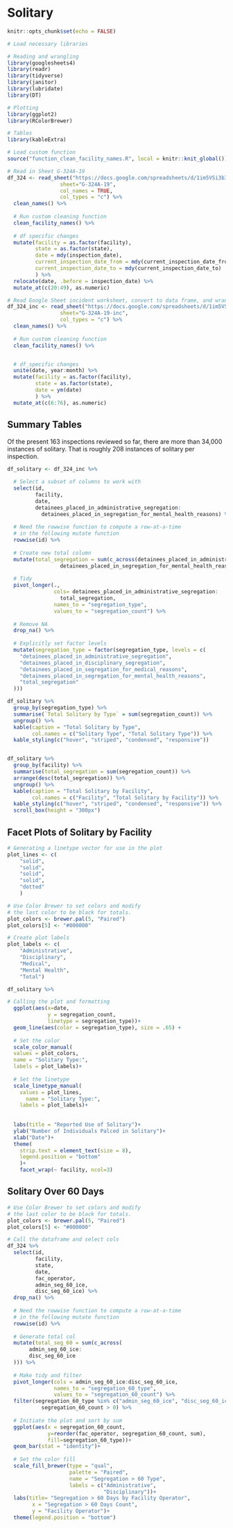 # Solitary


```r
knitr::opts_chunk$set(echo = FALSE)
```


```r
# Load necessary libraries

# Reading and wrangling
library(googlesheets4)
library(readr)
library(tidyverse)
library(janitor)
library(lubridate)
library(DT)

# Plotting
library(ggplot2)
library(RColorBrewer)

# Tables
library(kableExtra)

# Load custom function
source("function_clean_facility_names.R", local = knitr::knit_global())
```


```r
# Read in Sheet G-324A-19
df_324 <- read_sheet("https://docs.google.com/spreadsheets/d/1im5VSi3bIEi13O8WQ56wEIXSyNEstbGMylXXgD9bAG0/edit#gid=1858227071",
                 sheet="G-324A-19",
                 col_names = TRUE,
                 col_types = "c") %>% 
  clean_names() %>% 
  
  # Run custom cleaning function
  clean_facility_names() %>% 
  
  # df specific changes
  mutate(facility = as.factor(facility),
         state = as.factor(state),
         date = mdy(inspection_date),
         current_inspection_date_from = mdy(current_inspection_date_from),
         current_inspection_date_to = mdy(current_inspection_date_to)
         ) %>% 
  relocate(date, .before = inspection_date) %>% 
  mutate_at(c(20:49), as.numeric)
```


```r
# Read Google Sheet incident worksheet, convert to data frame, and wrangle
df_324_inc <- read_sheet("https://docs.google.com/spreadsheets/d/1im5VSi3bIEi13O8WQ56wEIXSyNEstbGMylXXgD9bAG0/edit#gid=1858227071",
                 sheet="G-324A-19-inc",
                 col_types = "c") %>% 
  clean_names() %>%
  
  # Run custom cleaning function
  clean_facility_names() %>% 


  # df_specific changes
  unite(date, year:month) %>% 
  mutate(facility = as.factor(facility),
         state = as.factor(state),
         date = ym(date)
         ) %>% 
  mutate_at(c(6:76), as.numeric)
```


## Summary Tables

Of the present 163 inspections reviewed so far, there are more than 34,000 instances of solitary. That is roughly 208 instances of solitary per inspection.

```r
df_solitary <- df_324_inc %>%
  
  # Select a subset of columns to work with
  select(id,
         facility,
         date,
         detainees_placed_in_administrative_segregation:
           detainees_placed_in_segregation_for_mental_health_reasons) %>% 
  
  # Need the rowwise function to compute a row-at-a-time
  # in the following mutate function
  rowwise(id) %>% 
  
  # Create new total column
  mutate(total_segregation = sum(c_across(detainees_placed_in_administrative_segregation:
                 detainees_placed_in_segregation_for_mental_health_reasons))) %>% 
  
  # Tidy
  pivot_longer(.,
               cols= detainees_placed_in_administrative_segregation:
                 total_segregation,
               names_to = "segregation_type",
               values_to = "segregation_count") %>% 
  
  # Remove NA
  drop_na() %>% 
  
  # Explicitly set factor levels
  mutate(segregation_type = factor(segregation_type, levels = c(
    "detainees_placed_in_administrative_segregation",
    "detainees_placed_in_disciplinary_segregation",
    "detainees_placed_in_segregation_for_medical_reasons",
    "detainees_placed_in_segregation_for_mental_health_reasons",
    "total_segregation"
  )))
```

```r
df_solitary %>% 
  group_by(segregation_type) %>% 
  summarise(`Total Solitary by Type` = sum(segregation_count)) %>% 
  ungroup() %>% 
  kable(caption = "Total Solitary by Type",
        col.names = c("Solitary Type", "Total Solitary Type")) %>% 
  kable_styling(c("hover", "striped", "condensed", "responsive"))


df_solitary %>% 
  group_by(facility) %>% 
  summarise(total_segregation = sum(segregation_count)) %>% 
  arrange(desc(total_segregation)) %>% 
  ungroup() %>% 
  kable(caption = "Total Solitary by Facility",
        col.names = c("Facility", "Total Solitary by Facility")) %>% 
  kable_styling(c("hover", "striped", "condensed", "responsive")) %>% 
  scroll_box(height = "300px")
```

## Facet Plots of Solitary by Facility

```r
# Generating a linetype vector for use in the plot
plot_lines <- c(
    "solid",
    "solid",
    "solid",
    "solid",
    "dotted"
    )

# Use Color Brewer to set colors and modify
# the last color to be black for totals.
plot_colors <- brewer.pal(5, "Paired")
plot_colors[5] <- "#000000"

# Create plot labels
plot_labels <- c(
    "Administrative",
    "Disciplinary",
    "Medical",
    "Mental Health",
    "Total")

df_solitary %>% 

# Calling the plot and formatting
  ggplot(aes(x=date,
             y = segregation_count,
             linetype = segregation_type))+
  geom_line(aes(color = segregation_type), size = .65) +
  
  # Set the color
  scale_color_manual(
  values = plot_colors,
  name = "Solitary Type:",
  labels = plot_labels)+
  
  # Set the linetype
  scale_linetype_manual(
    values = plot_lines,
      name = "Solitary Type:",
    labels = plot_labels)+
  
  
  labs(title = "Reported Use of Solitary")+
  ylab("Number of Individuals Palced in Solitary")+
  xlab("Date")+
  theme(
    strip.text = element_text(size = 8),
    legend.position = "bottom"
    )+
    facet_wrap(~ facility, ncol=3)
```

## Solitary Over 60 Days

```r

# Use Color Brewer to set colors and modify
# the last color to be black for totals.
plot_colors <- brewer.pal(5, "Paired")
plot_colors[5] <- "#000000"

# Call the dataframe and select cols
df_324 %>% 
  select(id,
         facility,
         state,
         date,
         fac_operator,
         admin_seg_60_ice,
         disc_seg_60_ice) %>% 
  drop_na() %>% 
  
  # Need the rowwise function to compute a row-at-a-time
  # in the following mutate function
  rowwise(id) %>% 
  
  # Generate total col
  mutate(total_seg_60 = sum(c_across(
       admin_seg_60_ice:
       disc_seg_60_ice
  ))) %>%
  
  # Make tidy and filter
  pivot_longer(cols = admin_seg_60_ice:disc_seg_60_ice,
               names_to = "segregation_60_type",
               values_to = "segregation_60_count") %>%
  filter(segregation_60_type %in% c("admin_seg_60_ice", "disc_seg_60_ice")&
           segregation_60_count > 0) %>%
  
  # Initiate the plot and sort by sum
  ggplot(aes(x = segregation_60_count,
             y=reorder(fac_operator, segregation_60_count, sum),
             fill=segregation_60_type))+
  geom_bar(stat = "identity")+
  
  # Set the color fill
  scale_fill_brewer(type = "qual",
                    palette = "Paired",
                    name = "Segregation > 60 Type",
                    labels = c("Administrative",
                               "Disciplinary"))+
  labs(title= "Segregation > 60 Days by Facility Operator",
        x = "Segregation > 60 Days Count",
        y = "Facility Operator")+
  theme(legend.position = "bottom")
```


